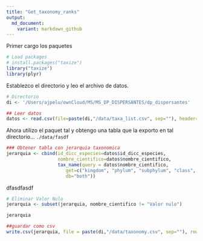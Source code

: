 ```yaml
---
title: "Get_taxonomy_ranks"
output:
  md_document:
    variant: markdown_github
---
```


Primer cargo los paquetes

```r
# Load packages 
# install.packages("taxize")
library("taxize")
library(plyr)
```

Establezco el directorio y leo el archivo de datos. 


```r
# Directorio 
di <- '/Users/ajpelu/ownCloud/MS/MS_DP_DISPERSANTES/dp_dispersantes'

## Leer datos
datos <- read.csv(file=paste(di,"/data/taxa_list.csv", sep=""), header=TRUE, sep=",")
```

Ahora utilizo el paquet tal y obtengo una tabla que la exporto en tal directorio... `./data/fasdf` 

```r
### Obtener tabla con jerarquia taxonomica 
jerarquia <- cbind(id_dicc_especies=datos$id_dicc_especies, 
                   nombre_cientifico=datos$nombre_cientifico,
                   tax_name(query = datos$nombre_cientifico, 
                      get=c("kingdom", "phylum", "subphylum", "class", "order", "family", "genus"), 
                      db="both")) 
```

dfasdfasdf
```r
# Eliminar Valor Nulo 
jerarquia <- subset(jerarquia, nombre_cientifico != "Valor nulo")

jerarquia
```

```r
##guardar como csv
write.csv(jerarquia, file = paste(di,"/data/taxonomy.csv", sep=""), row.names=FALSE)
```


